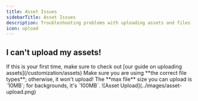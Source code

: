 ```yaml
---
title: Asset Issues
sidebarTitle: Asset Issues
description: Troubleshooting problems with uploading assets and files
icon: upload
---
```


## I can't upload my assets!

<Steps>
    <Step title="Check Our Guide">
        If this is your first time, make sure to check out [our guide on uploading assets](/customization/assets)
    </Step>
    <Step title="Verify File Types">
        Make sure you are using **the correct file types**; otherwise, it won't upload!
    </Step>
    <Step title="Check File Size">
        The **max file** size you can upload is `10MB`; for backgrounds, it's `100MB`.
    </Step>
</Steps>

<Frame>
    ![Asset Upload](../images/asset-upload.png)
</Frame>
